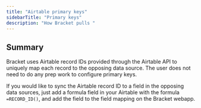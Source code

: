 ```yaml
---
title: "Airtable primary keys"
sidebarTitle: "Primary keys"
description: "How Bracket pulls "
---
```


## Summary

Bracket uses Airtable record IDs provided through the Airtable API to uniquely map each record to the opposing data source. The user does not need to do any prep work to configure primary keys. 

<Tip>If you would like to sync the Airtable record ID to a field in the opposing data sources, just add a formula field in your Airtable with the formula `=RECORD_ID()`, and add the field to the field mapping on the Bracket webapp.</Tip>

